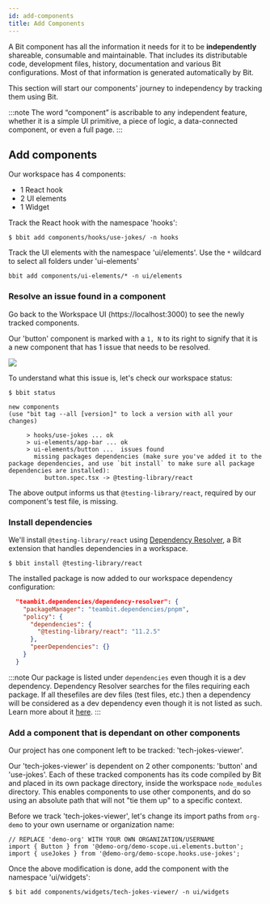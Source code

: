 ```yaml
---
id: add-components
title: Add Components
---
```


A Bit component has all the information it needs for it to be **independently** shareable, consumable and maintainable.
That includes its distributable code, development files, history, documentation and various Bit configurations.
Most of that information is generated automatically by Bit.

This section will start our components' journey to independency by tracking them using Bit.

:::note
The word “component” is ascribable to any independent feature, whether it is a simple UI primitive, a piece of logic, a data-connected component, or even a full page.
:::

## Add components

Our workspace has 4 components:

- 1 React hook
- 2 UI elements
- 1 Widget

Track the React hook with the namespace 'hooks':

```shell
$ bbit add components/hooks/use-jokes/ -n hooks
```

Track the UI elements with the namespace 'ui/elements'. Use the `*` wildcard to select all folders under 'ui-elements'

```shell
bbit add components/ui-elements/* -n ui/elements
```

### Resolve an issue found in a component

Go back to the Workspace UI (https://localhost:3000) to see the newly tracked components.

Our 'button' component is marked with a `1, N` to its right to signify that it is a new component that has 1 issue that needs to be resolved.

![](/img/issue_found.png)

To understand what this issue is, let's check our workspace status:

```shell
$ bbit status
```

```shell {7,8}
new components
(use "bit tag --all [version]" to lock a version with all your changes)

     > hooks/use-jokes ... ok
     > ui-elements/app-bar ... ok
     > ui-elements/button ...  issues found
       missing packages dependencies (make sure you've added it to the package dependencies, and use `bit install` to make sure all package dependencies are installed):
          button.spec.tsx -> @testing-library/react
```

The above output informs us that `@testing-library/react`, required by our component's test file, is missing.

### Install dependencies

We'll install `@testing-library/react` using [Dependency Resolver](/docs/dependencies/overview), a Bit extension that handles dependencies in a workspace.

```shell
$ bbit install @testing-library/react
```

The installed package is now added to our workspace dependency configuration:

```json title="workspace.jsonc"
  "teambit.dependencies/dependency-resolver": {
    "packageManager": "teambit.dependencies/pnpm",
    "policy": {
      "dependencies": {
        "@testing-library/react": "11.2.5"
      },
      "peerDependencies": {}
    }
  }
```

:::note
Our package is listed under `dependencies` even though it is a dev dependency. Dependency Resolver searches for the files requiring each package.
If all thesefiles are dev files (test files, etc.) then a dependency will be considered as a dev dependency even though it is not listed as such. Learn more about it [here](/docs/dependencies/dependency-policies).
:::

### Add a component that is dependant on other components

Our project has one component left to be tracked: 'tech-jokes-viewer'.

Our 'tech-jokes-viewer' is dependent on 2 other components: 'button' and 'use-jokes'.
Each of these tracked components has its code compiled by Bit and placed in its own package directory, inside the workspace `node_modules` directory.
This enables components to use other components, and do so using an absolute path that will not "tie them up" to a specific context.

Before we track 'tech-jokes-viewer', let's change its import paths from `org-demo` to your own username or organization name:

```tsx
// REPLACE 'demo-org' WITH YOUR OWN ORGANIZATION/USERNAME
import { Button } from '@demo-org/demo-scope.ui.elements.button';
import { useJokes } from '@demo-org/demo-scope.hooks.use-jokes';
```

Once the above modification is done, add the component with the namespace 'ui/widgets':

```shell
$ bit add components/widgets/tech-jokes-viewer/ -n ui/widgets
```
